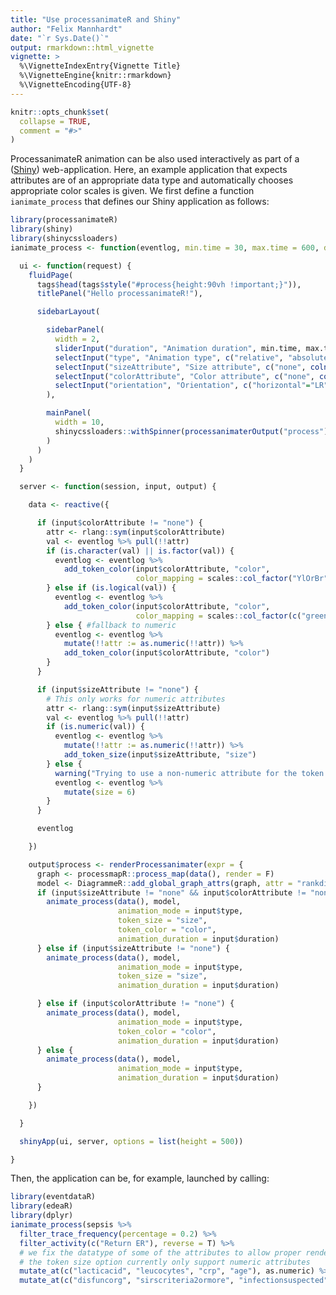 ```yaml
---
title: "Use processanimateR and Shiny"
author: "Felix Mannhardt"
date: "`r Sys.Date()`"
output: rmarkdown::html_vignette
vignette: >
  %\VignetteIndexEntry{Vignette Title}
  %\VignetteEngine{knitr::rmarkdown}
  %\VignetteEncoding{UTF-8}
---
```


```r
knitr::opts_chunk$set(
  collapse = TRUE,
  comment = "#>"
)
```

ProcessanimateR animation can be also used interactively as part of a ([Shiny](https://shiny.rstudio.com)) web-application. Here, an example application that expects attributes are of an appropriate data type and automatically chooses appropriate color scales is given. We first define a function `ianimate_process` that defines our Shiny application as follows:


```r
library(processanimateR)
library(shiny)
library(shinycssloaders)
ianimate_process <- function(eventlog, min.time = 30, max.time = 600, default.time = 60) {

  ui <- function(request) {
    fluidPage(
      tags$head(tags$style("#process{height:90vh !important;}")),
      titlePanel("Hello processanimateR!"),

      sidebarLayout(

        sidebarPanel(
          width = 2,
          sliderInput("duration", "Animation duration", min.time, max.time, default.time),
          selectInput("type", "Animation type", c("relative", "absolute"), "relative"),
          selectInput("sizeAttribute", "Size attribute", c("none", colnames(eventlog)), "none"),
          selectInput("colorAttribute", "Color attribute", c("none", colnames(eventlog)), "none"),
          selectInput("orientation", "Orientation", c("horizontal"="LR", "vertical"="TB"), "horizontal")
        ),

        mainPanel(
          width = 10,
          shinycssloaders::withSpinner(processanimaterOutput("process"))
        )
      )
    )
  }

  server <- function(session, input, output) {

    data <- reactive({

      if (input$colorAttribute != "none") {
        attr <- rlang::sym(input$colorAttribute)
        val <- eventlog %>% pull(!!attr)
        if (is.character(val) || is.factor(val)) {
          eventlog <- eventlog %>%
            add_token_color(input$colorAttribute, "color",
                            color_mapping = scales::col_factor("YlOrBr", val, na.color = "red"))
        } else if (is.logical(val)) {
          eventlog <- eventlog %>%
            add_token_color(input$colorAttribute, "color",
                            color_mapping = scales::col_factor(c("green", "orange"), levels = c(T,F), na.color = "red"))
        } else { #fallback to numeric
          eventlog <- eventlog %>%
            mutate(!!attr := as.numeric(!!attr)) %>%
            add_token_color(input$colorAttribute, "color")
        }
      }

      if (input$sizeAttribute != "none") {
        # This only works for numeric attributes
        attr <- rlang::sym(input$sizeAttribute)
        val <- eventlog %>% pull(!!attr)
        if (is.numeric(val)) {
          eventlog <- eventlog %>%
            mutate(!!attr := as.numeric(!!attr)) %>%
            add_token_size(input$sizeAttribute, "size")
        } else {
          warning("Trying to use a non-numeric attribute for the token size!")
          eventlog <- eventlog %>%
            mutate(size = 6)
        }
      }

      eventlog

    })

    output$process <- renderProcessanimater(expr = {
      graph <- processmapR::process_map(data(), render = F)
      model <- DiagrammeR::add_global_graph_attrs(graph, attr = "rankdir", value = input$orientation, attr_type = "graph")
      if (input$sizeAttribute != "none" && input$colorAttribute != "none") {
        animate_process(data(), model,
                        animation_mode = input$type,
                        token_size = "size",
                        token_color = "color",
                        animation_duration = input$duration)
      } else if (input$sizeAttribute != "none") {
        animate_process(data(), model,
                        animation_mode = input$type,
                        token_size = "size",
                        animation_duration = input$duration)

      } else if (input$colorAttribute != "none") {
        animate_process(data(), model,
                        animation_mode = input$type,
                        token_color = "color",
                        animation_duration = input$duration)
      } else {
        animate_process(data(), model,
                        animation_mode = input$type,
                        animation_duration = input$duration)
      }

    })

  }

  shinyApp(ui, server, options = list(height = 500))

}

```


Then, the application can be, for example, launched by calling:

```r
library(eventdataR)
library(edeaR)
library(dplyr)
ianimate_process(sepsis %>%
  filter_trace_frequency(percentage = 0.2) %>%
  filter_activity(c("Return ER"), reverse = T) %>%
  # we fix the datatype of some of the attributes to allow proper rendering of the token color
  # the token size option currently only support numeric attributes
  mutate_at(c("lacticacid", "leucocytes", "crp", "age"), as.numeric) %>%
  mutate_at(c("disfuncorg", "sirscriteria2ormore", "infectionsuspected"), as.logical))
```
